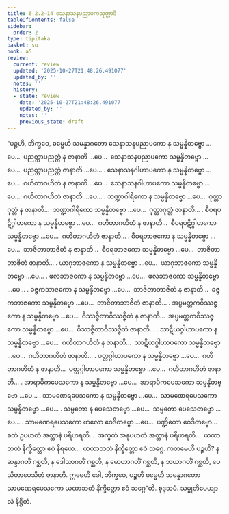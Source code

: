 ```yaml
---
title: 6.2.2–14 သေနာသနပညာပကသုတ္တာဒိ
tableOfContents: false
sidebar:
  order: 2
type: tipitaka
basket: su
book: a5
review:
  current: review
  updated: '2025-10-27T21:48:26.491077'
  updated_by: ''
  notes: ''
  history:
  - state: review
    date: '2025-10-27T21:48:26.491077'
    updated_by: ''
    notes: ''
    previous_state: draft
---
```



<ReviewStatus review={frontmatter.review} showDetails={true} />

<HypothesisAnnotation frontmatter={frontmatter} />

<DynamicBreadcrumb />

<Division number="273–285" book="a5" e="ch" v="16">

<Paragraph number="1378" book="a5">
“ပဉ္စဟိ, ဘိက္ခဝေ, ဓမ္မေဟိ သမန္နာဂတော သေနာသနပညာပကော န သမ္မန္နိတဗ္ဗော …ပေ…  ပညတ္တာပညတ္တံ န ဇာနာတိ …ပေ…  သေနာသနပညာပကော သမ္မန္နိတဗ္ဗော …ပေ…  ပညတ္တာပညတ္တံ ဇာနာတိ …ပေ… .
</Paragraph>

<Paragraph number="1379" book="a5">
သေနာသနဂါဟာပကော န သမ္မန္နိတဗ္ဗော …ပေ…  ဂဟိတာဂဟိတံ န ဇာနာတိ …ပေ…  သေနာသနဂါဟာပကော သမ္မန္နိတဗ္ဗော …ပေ…  ဂဟိတာဂဟိတံ ဇာနာတိ …ပေ… .
</Paragraph>

<Paragraph number="1380" book="a5">
ဘဏ္ဍာဂါရိကော န သမ္မန္နိတဗ္ဗော …ပေ…  ဂုတ္တာဂုတ္တံ န ဇာနာတိ…  ဘဏ္ဍာဂါရိကော သမ္မန္နိတဗ္ဗော …ပေ…  ဂုတ္တာဂုတ္တံ ဇာနာတိ… .
</Paragraph>

<Paragraph number="1381" book="a5">
စီဝရပဋိဂ္ဂါဟကော န သမ္မန္နိတဗ္ဗော …ပေ…  ဂဟိတာဂဟိတံ န ဇာနာတိ…  စီဝရပဋိဂ္ဂါဟကော သမ္မန္နိတဗ္ဗော …ပေ…  ဂဟိတာဂဟိတံ ဇာနာတိ… .
</Paragraph>

<Paragraph number="1382" book="a5">
စီဝရဘာဇကော န သမ္မန္နိတဗ္ဗော …ပေ…  ဘာဇိတာဘာဇိတံ န ဇာနာတိ…  စီဝရဘာဇကော သမ္မန္နိတဗ္ဗော …ပေ…  ဘာဇိတာဘာဇိတံ ဇာနာတိ… .
</Paragraph>

<Paragraph number="1383" book="a5">
ယာဂုဘာဇကော န သမ္မန္နိတဗ္ဗော …ပေ…  ယာဂုဘာဇကော သမ္မန္နိတဗ္ဗော …ပေ… .
</Paragraph>

<Paragraph number="1384" book="a5">
ဖလဘာဇကော န သမ္မန္နိတဗ္ဗော …ပေ…  ဖလဘာဇကော သမ္မန္နိတဗ္ဗော …ပေ… .
</Paragraph>

<Paragraph number="1385" book="a5">
ခဇ္ဇကဘာဇကော န သမ္မန္နိတဗ္ဗော …ပေ…  ဘာဇိတာဘာဇိတံ န ဇာနာတိ…  ခဇ္ဇကဘာဇကော သမ္မန္နိတဗ္ဗော …ပေ…  ဘာဇိတာဘာဇိတံ ဇာနာတိ… .
</Paragraph>

<Paragraph number="1386" book="a5">
အပ္ပမတ္တကဝိဿဇ္ဇကော န သမ္မန္နိတဗ္ဗော …ပေ…  ဝိဿဇ္ဇိတာဝိဿဇ္ဇိတံ န ဇာနာတိ…  အပ္ပမတ္တကဝိဿဇ္ဇကော သမ္မန္နိတဗ္ဗော …ပေ…  ဝိဿဇ္ဇိတာဝိဿဇ္ဇိတံ ဇာနာတိ… .
</Paragraph>

<Paragraph number="1387" book="a5">
သာဋိယဂ္ဂါဟာပကော န သမ္မန္နိတဗ္ဗော …ပေ…  ဂဟိတာဂဟိတံ န ဇာနာတိ…  သာဋိယဂ္ဂါဟာပကော သမ္မန္နိတဗ္ဗော …ပေ…  ဂဟိတာဂဟိတံ ဇာနာတိ… .
</Paragraph>

<Paragraph number="1388" book="a5">
ပတ္တဂ္ဂါဟာပကော န သမ္မန္နိတဗ္ဗော …ပေ…  ဂဟိတာဂဟိတံ န ဇာနာတိ…  ပတ္တဂ္ဂါဟာပကော သမ္မန္နိတဗ္ဗော …ပေ…  ဂဟိတာဂဟိတံ ဇာနာတိ… .
</Paragraph>

<Paragraph number="1389" book="a5">
အာရာမိကပေသကော န သမ္မန္နိတဗ္ဗော …ပေ…  အာရာမိကပေသကော သမ္မန္နိတဗ္ဗော …ပေ… .
</Paragraph>

<Paragraph number="1390" book="a5">
သာမဏေရပေသကော န သမ္မန္နိတဗ္ဗော …ပေ…  သာမဏေရပေသကော သမ္မန္နိတဗ္ဗော …ပေ… .
</Paragraph>

<Paragraph number="1391" book="a5">
သမ္မတော န ပေသေတဗ္ဗော …ပေ…  သမ္မတော ပေသေတဗ္ဗော …ပေ… .
</Paragraph>

<Paragraph number="1392" book="a5">
သာမဏေရပေသကော ဗာလော ဝေဒိတဗ္ဗော …ပေ…  ပဏ္ဍိတော ဝေဒိတဗ္ဗော…  ခတံ ဥပဟတံ အတ္တာနံ ပရိဟရတိ…  အက္ခတံ အနုပဟတံ အတ္တာနံ ပရိဟရတိ…  ယထာဘတံ နိက္ခိတ္တော ဧဝံ နိရယေ…  ယထာဘတံ နိက္ခိတ္တော ဧဝံ သဂ္ဂေ. ကတမေဟိ ပဉ္စဟိ? န ဆန္ဒာဂတိံ ဂစ္ဆတိ, န ဒေါသာဂတိံ ဂစ္ဆတိ, န မောဟာဂတိံ ဂစ္ဆတိ, န ဘယာဂတိံ ဂစ္ဆတိ, ပေသိတာပေသိတံ ဇာနာတိ. ဣမေဟိ ခေါ, ဘိက္ခဝေ, ပဉ္စဟိ ဓမ္မေဟိ သမန္နာဂတော သာမဏေရပေသကော ယထာဘတံ နိက္ခိတ္တော ဧဝံ သဂ္ဂေ”တိ.

</Paragraph>
</Division>

<Paragraph number="1393" type="center" book="a5">
စုဒ္ဒသမံ.



</Paragraph>

<Paragraph number="1394" type="center" book="a5">
သမ္မုတိပေယျာလံ နိဋ္ဌိတံ.
</Paragraph>